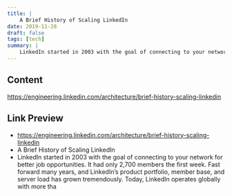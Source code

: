 ```yaml
---
title: |
    A Brief History of Scaling LinkedIn
date: 2019-11-28
draft: false
tags: [tech]
summary: |
    LinkedIn started in 2003 with the goal of connecting to your network for better job opportunities. It had only 2,700 members the first week. Fast forward many years, and LinkedIn’s product portfolio, member base, and server load has grown tremendously. Today, LinkedIn operates globally with more tha
---
```


## Content

https://engineering.linkedin.com/architecture/brief-history-scaling-linkedin

## Link Preview

- https://engineering.linkedin.com/architecture/brief-history-scaling-linkedin
- A Brief History of Scaling LinkedIn
- LinkedIn started in 2003 with the goal of connecting to your network for better job opportunities. It had only 2,700 members the first week. Fast forward many years, and LinkedIn’s product portfolio, member base, and server load has grown tremendously. Today, LinkedIn operates globally with more tha
